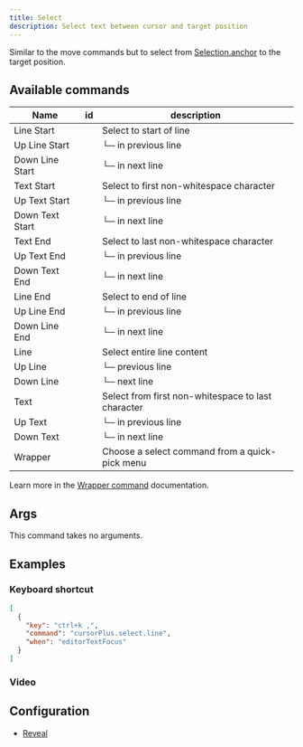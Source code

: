 ```yaml
---
title: Select
description: Select text between cursor and target position
---
```


<Callout className="mt-0">

Similar to the move commands but to select from [Selection.anchor](/docs/info#selection-parts) to the target position.

</Callout>

## Available commands

| Name            | id                                                       | description                                        |
| --------------- | -------------------------------------------------------- | -------------------------------------------------- |
| Line Start      | <CopyText text="cursorPlus.select.lineStart" code />     | Select to start of line                            |
| Up Line Start   | <CopyText text="cursorPlus.select.upLineStart" code />   | └─ in previous line                                |
| Down Line Start | <CopyText text="cursorPlus.select.downLineStart" code /> | └─ in next line                                    |
| Text Start      | <CopyText text="cursorPlus.select.textStart" code />     | Select to first non-whitespace character           |
| Up Text Start   | <CopyText text="cursorPlus.select.upTextStart" code />   | └─ in previous line                                |
| Down Text Start | <CopyText text="cursorPlus.select.downTextStart" code /> | └─ in next line                                    |
| Text End        | <CopyText text="cursorPlus.select.textEnd" code />       | Select to last non-whitespace character            |
| Up Text End     | <CopyText text="cursorPlus.select.upTextEnd" code />     | └─ in previous line                                |
| Down Text End   | <CopyText text="cursorPlus.select.downTextEnd" code />   | └─ in next line                                    |
| Line End        | <CopyText text="cursorPlus.select.lineEnd" code />       | Select to end of line                              |
| Up Line End     | <CopyText text="cursorPlus.select.upLineEnd" code />     | └─ in previous line                                |
| Down Line End   | <CopyText text="cursorPlus.select.downLineEnd" code />   | └─ in next line                                    |
| Line            | <CopyText text="cursorPlus.select.line" code />          | Select entire line content                         |
| Up Line         | <CopyText text="cursorPlus.select.upLine" code />        | └─ previous line                                   |
| Down Line       | <CopyText text="cursorPlus.select.downLine" code />      | └─ next line                                       |
| Text            | <CopyText text="cursorPlus.select.text" code />          | Select from first non-whitespace to last character |
| Up Text         | <CopyText text="cursorPlus.select.upText" code />        | └─ in previous line                                |
| Down Text       | <CopyText text="cursorPlus.select.downText" code />      | └─ in next line                                    |
| Wrapper         | <CopyText text="cursorPlus.select.wrapper" code />       | Choose a select command from a quick-pick menu     |

<Callout title="Wrapper command?">

Learn more in the [Wrapper command](/docs/commands/wrapper) documentation.

</Callout>

## Args

<Callout>

This command takes no arguments.

</Callout>

## Examples

### Keyboard shortcut

```json title="keybindings.json"
[
  {
    "key": "ctrl+k ,",
    "command": "cursorPlus.select.line",
    "when": "editorTextFocus"
  }
]
```

### Video

<VideoByKey vKey="select" />

## Configuration

- [Reveal](/docs/config#reveal)
